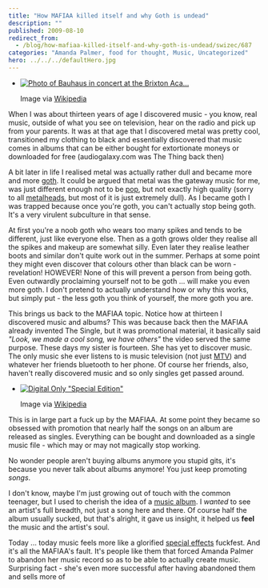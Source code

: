 ```yaml
---
title: "How MAFIAA killed itself and why Goth is undead"
description: ""
published: 2009-08-10
redirect_from:
  - /blog/how-mafiaa-killed-itself-and-why-goth-is-undead/swizec/687
categories: "Amanda Palmer, food for thought, Music, Uncategorized"
hero: ../../../defaultHero.jpg
---
```


- [![Photo of Bauhaus in concert at the Brixton Aca...](./img/Photo-of-Bauhaus-in-concert-at-the-Brixton-Aca224j5f.jpeg "Photo of Bauhaus in concert at the Brixton Aca...")](http://commons.wikipedia.org/wiki/Image:Bauhaus_concert.jpg)

  Image via [Wikipedia](http://commons.wikipedia.org/wiki/Image:Bauhaus_concert.jpg)

When I was about thirteen years of age I discovered music - you know, real music, outside of what you see on television, hear on the radio and pick up from your parents. It was at that age that I discovered metal was pretty cool, transitioned my clothing to black and essentially discovered that music comes in albums that can be either bought for extortionate moneys or downloaded for free (audiogalaxy.com was The Thing back then)

A bit later in life I realised metal was actually rather dull and became more and more [goth](http://en.wikipedia.org/wiki/Goth_subculture "Goth subculture"). It could be argued that metal was the gateway music for me, was just different enough not to be [pop](http://en.wikipedia.org/wiki/Pop_music "Pop music"), but not exactly high quality (sorry to all [metalheads](http://en.wikipedia.org/wiki/Metalhead "Metalhead"), but most of it is just extremely dull). As I became goth I was trapped because once you're goth, you can't actually stop being goth. It's a very virulent subculture in that sense.

At first you're a noob goth who wears too many spikes and tends to be different, just like everyone else. Then as a goth grows older they realise all the spikes and makeup are somewhat silly. Even later they realise leather boots and similar don't quite work out in the summer. Perhaps at some point they might even discover that colours other than black can be worn - revelation! HOWEVER! None of this will prevent a person from being goth. Even outwardly proclaiming yourself not to be goth ... will make you even more goth. I don't pretend to actually understand how or why this works, but simply put - the less goth you think of yourself, the more goth you are.

This brings us back to the MAFIAA topic. Notice how at thirteen I discovered music and albums? This was because back then the MAFIAA already invented The Single, but it was promotional material, it basically said _"Look, we made a cool song, we have others"_ the video served the same purpose. These days my sister is fourteen. She has yet to discover music. The only music she ever listens to is music television (not just [MTV](http://en.wikipedia.org/wiki/MTV "MTV")) and whatever her friends bluetooth to her phone. Of course her friends, also, haven't really discovered music and so only singles get passed around.

- [![Digital Only "Special Edition"](https://upload.wikimedia.org/wikipedia/en/thumb/0/0d/WKAP_Amazon_cover.jpg/300px-WKAP_Amazon_cover.jpg 'Digital Only "Special Edition"')](http://en.wikipedia.org/wiki/Image:WKAP_Amazon_cover.jpg)

  Image via [Wikipedia](http://en.wikipedia.org/wiki/Image:WKAP_Amazon_cover.jpg)

This is in large part a fuck up by the MAFIAA. At some point they became so obsessed with promotion that nearly half the songs on an album are released as singles. Everything can be bought and downloaded as a single music file - which may or may not magically stop working.

No wonder people aren't buying albums anymore you stupid gits, it's because you never talk about albums anymore! You just keep promoting _songs_.

I don't know, maybe I'm just growing out of touch with the common teenager, but I used to cherish the idea of a [music album](http://en.wikipedia.org/wiki/Album "Album"). I _wanted_ to see an artist's full breadth, not just a song here and there. Of course half the album usually sucked, but that's alright, it gave us insight, it helped us **feel** the music and the artist's soul.

Today ... today music feels more like a glorified [special effects](http://en.wikipedia.org/wiki/Special_effect "Special effect") fuckfest. And it's all the MAFIAA's fault. It's people like them that forced Amanda Palmer to abandon her music record so as to be able to actually create music. Surprising fact - she's even more successful after having abandoned them and sells more of
